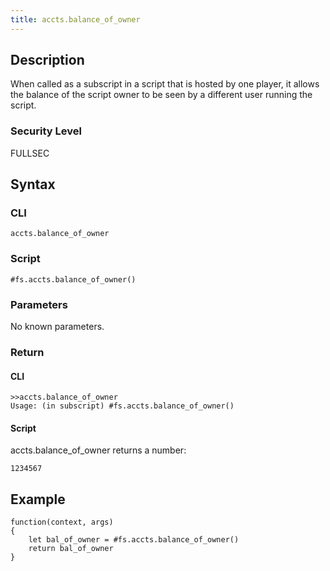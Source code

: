 ```yaml
---
title: accts.balance_of_owner
---
```


## Description

When called as a subscript in a script that is hosted by one player, it allows the balance of the script owner to be seen by a different user running the script.

### Security Level

FULLSEC

## Syntax

### CLI

```
accts.balance_of_owner
```

### Script

```
#fs.accts.balance_of_owner()
```

### Parameters

No known parameters.

### Return

#### CLI

```
>>accts.balance_of_owner
Usage: (in subscript) #fs.accts.balance_of_owner()
```

#### Script

accts.balance_of_owner returns a number:

```
1234567
```

## Example

```
function(context, args)
{
	let bal_of_owner = #fs.accts.balance_of_owner()
	return bal_of_owner
}
```
